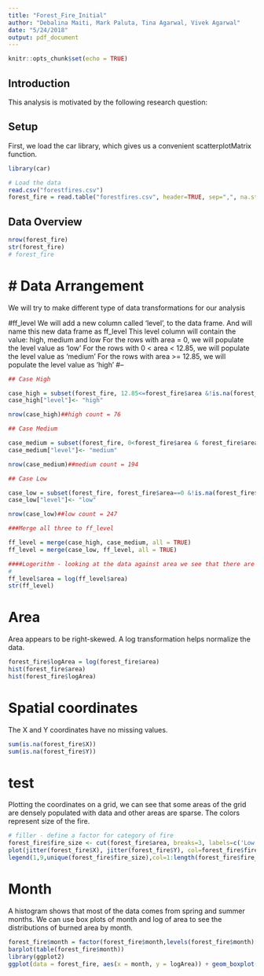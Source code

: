 ---
title: "Forest_Fire_Initial"
author: "Debalina Maiti, Mark Paluta, Tina Agarwal, Vivek Agarwal"
date: "5/24/2018"
output: pdf_document
---

```{r setup, include=FALSE}
knitr::opts_chunk$set(echo = TRUE)
```

## Introduction

This analysis is motivated by the following research question:

\begin{center}
What factors lead to particularly damaging forest fires?
\end{center}

## Setup

First, we load the car library, which gives us a convenient scatterplotMatrix function.

```{r car}
library(car)
```

```{r, results='hide'}
# Load the data 
read.csv("forestfires.csv")
forest_fire = read.table("forestfires.csv", header=TRUE, sep=",", na.string = "na")
```

## Data Overview


```{r shape}
nrow(forest_fire)
str(forest_fire)
# forest_fire
```

# Data Arrangement
===================
We will try to make different type of data transformations for our analysis

#ff_level
We will add a new column called 'level', to the data frame. And will name this new data frame as ff_level
This level column will contain the value: high, medium and low
For the rows with area = 0, we will populate the level value as 'low'
For the rows with 0 < area < 12.85, we will populate the level value as 'medium'
For the rows with area >= 12.85, we will populate the level value as 'high'
#--

```{r}

## Case High

case_high = subset(forest_fire, 12.85<=forest_fire$area &!is.na(forest_fire$area))
case_high["level"]<- "high"

nrow(case_high)##high count = 76

## Case Medium

case_medium = subset(forest_fire, 0<forest_fire$area & forest_fire$area<12.85 &!is.na(forest_fire$area))
case_medium["level"]<- "medium"

nrow(case_medium)##medium count = 194

## Case Low

case_low = subset(forest_fire, forest_fire$area==0 &!is.na(forest_fire$area))
case_low["level"]<- "low"

nrow(case_low)##low count = 247

###Merge all three to ff_level

ff_level = merge(case_high, case_medium, all = TRUE)
ff_level = merge(case_low, ff_level, all = TRUE)

####Logerithm - looking at the data against area we see that there are huge number of data with value zero. So will replace area value with log(area) value
#
ff_level$area = log(ff_level$area)
str(ff_level)
```

<!-- #Plot X, Y  -->
<!-- ```{r} -->
<!-- plot(jitter(ff_level$X, factor=2),jitter(ff_level$Y, factor=2 ), col = factor(ff_level$level)) -->
<!-- legend(1, legend=levels(factor(ff_level$level)), col= factor(ff_level$level)) -->
<!-- legend=levels(ff_level$level) -->
<!-- ``` -->

# Area

Area appears to be right-skewed. A log transformation helps normalize the data.

```{r}
forest_fire$logArea = log(forest_fire$area)
hist(forest_fire$area)
hist(forest_fire$logArea)
```

# Spatial coordinates

The X and Y coordinates have no missing values.

```{r}
sum(is.na(forest_fire$X))
sum(is.na(forest_fire$Y))
```

# test

Plotting the coordinates on a grid, we can see that some areas of the grid are densely populated with data and other areas are sparse. The colors represent size of the fire.

```{r}
# filler - define a factor for category of fire
forest_fire$fire_size <- cut(forest_fire$area, breaks=3, labels=c('Low','Medium','High'))
plot(jitter(forest_fire$X), jitter(forest_fire$Y), col=forest_fire$fire_size)
legend(1,9,unique(forest_fire$fire_size),col=1:length(forest_fire$fire_size),pch=1)
```

# Month

A histogram shows that most of the data comes from spring and summer months. We can use box plots of month and log of area to see the distributions of burned area by month.

```{r}
forest_fire$month = factor(forest_fire$month,levels(forest_fire$month)[c(5,4,8,1,9,7,6,2,12,11,10,3)])
barplot(table(forest_fire$month))
library(ggplot2)
ggplot(data = forest_fire, aes(x = month, y = logArea)) + geom_boxplot(aes(fill = logArea), width = 0.8) + theme_bw()
```
